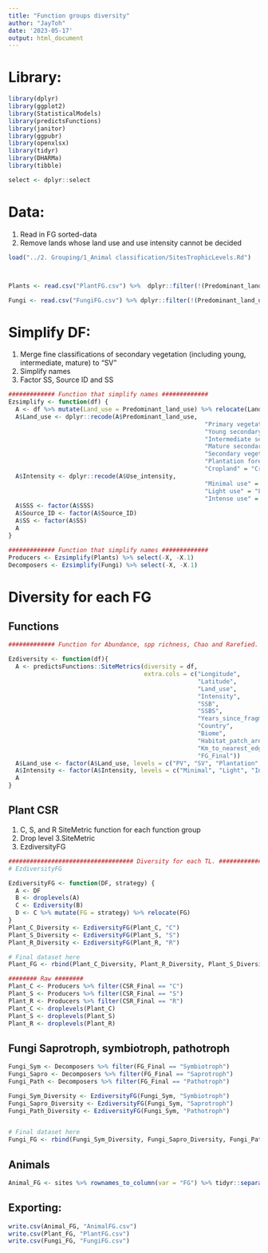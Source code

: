 ---
title: "Function groups diversity"
author: "JayToh"
date: '2023-05-17'
output: html_document
---

# Library:
```{r, warning = FALSE}
library(dplyr)
library(ggplot2)
library(StatisticalModels)
library(predictsFunctions)
library(janitor)
library(ggpubr)
library(openxlsx)
library(tidyr)
library(DHARMa)
library(tibble)

select <- dplyr::select

```

# Data:
1. Read in FG sorted-data
2. Remove lands whose land use and use intensity cannot be decided

```{r}

load("../2. Grouping/1_Animal classification/SitesTrophicLevels.Rd") 



Plants <- read.csv("PlantFG.csv") %>%  dplyr::filter(!(Predominant_land_use == "Cannot decide")) %>% dplyr::filter(!(Use_intensity == "Cannot decide"))

Fungi <- read.csv("FungiFG.csv") %>% dplyr::filter(!(Predominant_land_use == "Cannot decide")) %>% dplyr::filter(!(Use_intensity == "Cannot decide"))


```

# Simplify DF:
1. Merge fine classifications of secondary vegetation (including young, intermediate, mature) to "SV"
2. Simplify names
3. Factor SS, Source ID and SS
```{r}
############# Function that simplify names #############
Ezsimplify <- function(df) {
  A <- df %>% mutate(Land_use = Predominant_land_use) %>% relocate(Land_use, .after = Predominant_land_use) %>% relocate(Use_intensity, .after = Land_use) %>% mutate(Intensity = Use_intensity) %>% relocate(Intensity, .after = Use_intensity)
  A$Land_use <- dplyr::recode(A$Predominant_land_use,
                                                       "Primary vegetation" = "PV",
                                                       "Young secondary vegetation" = "SV",
                                                       "Intermediate secondary vegetation" = "SV",
                                                       "Mature secondary vegetation" = "SV",
                                                       "Secondary vegetation (indeterminate age)" = "SV",
                                                       "Plantation forest" = "Plantation",
                                                       "Cropland" = "Crop")
  A$Intensity <- dplyr::recode(A$Use_intensity,
                                                       "Minimal use" = "Minimal",
                                                       "Light use" = "Light",
                                                       "Intense use" = "Intense")
  A$SSS <- factor(A$SSS)
  A$Source_ID <- factor(A$Source_ID)
  A$SS <- factor(A$SS)
  A
}

############# Function that simplify names #############
Producers <- Ezsimplify(Plants) %>% select(-X, -X.1)
Decomposers <- Ezsimplify(Fungi) %>% select(-X, -X.1)
```

# Diversity for each FG
## Functions
```{r}
############# Function for Abundance, spp richness, Chao and Rarefied. Takes long to run!  #############

Ezdiversity <- function(df){
  A <- predictsFunctions::SiteMetrics(diversity = df,
                                      extra.cols = c("Longitude",
                                                     "Latitude",
                                                     "Land_use",
                                                     "Intensity",
                                                     "SSB",
                                                     "SSBS",
                                                     "Years_since_fragmentation_or_conversion",
                                                     "Country",
                                                     "Biome",
                                                     "Habitat_patch_area_square_metres",
                                                     "Km_to_nearest_edge_of_habitat",
                                                     "FG_Final"))
  A$Land_use <- factor(A$Land_use, levels = c("PV", "SV", "Plantation", "Pasture", "Crop", "Urban"))
  A$Intensity <- factor(A$Intensity, levels = c("Minimal", "Light", "Intense"))
  A
}
```

## Plant CSR
1. C, S, and R SiteMetric function for each function group
2. Drop level
3.SiteMetric
4. EzdiversityFG

```{r}
################################### Diversity for each TL. ###################################
# EzdiversityFG

EzdiversityFG <- function(DF, strategy) {
  A <- DF
  B <- droplevels(A)
  C <- Ezdiversity(B)
  D <- C %>% mutate(FG = strategy) %>% relocate(FG)
}
Plant_C_Diversity <- EzdiversityFG(Plant_C, "C")
Plant_S_Diversity <- EzdiversityFG(Plant_S, "S")
Plant_R_Diversity <- EzdiversityFG(Plant_R, "R")

# Final dataset here
Plant_FG <- rbind(Plant_C_Diversity, Plant_R_Diversity, Plant_S_Diversity)

######## Raw ########
Plant_C <- Producers %>% filter(CSR_Final == "C")
Plant_S <- Producers %>% filter(CSR_Final == "S")
Plant_R <- Producers %>% filter(CSR_Final == "R")
Plant_C <- droplevels(Plant_C)
Plant_S <- droplevels(Plant_S)
Plant_R <- droplevels(Plant_R)

```

## Fungi Saprotroph, symbiotroph, pathotroph
```{r}

Fungi_Sym <- Decomposers %>% filter(FG_Final == "Symbiotroph")
Fungi_Sapro <- Decomposers %>% filter(FG_Final == "Saprotroph")
Fungi_Path <- Decomposers %>% filter(FG_Final == "Pathotroph")

Fungi_Sym_Diversity <- EzdiversityFG(Fungi_Sym, "Symbiotroph")
Fungi_Sapro_Diversity <- EzdiversityFG(Fungi_Sym, "Saprotroph")
Fungi_Path_Diversity <- EzdiversityFG(Fungi_Sym, "Pathotroph")


# Final dataset here
Fungi_FG <- rbind(Fungi_Sym_Diversity, Fungi_Sapro_Diversity, Fungi_Path_Diversity)

```
## Animals
```{r}
Animal_FG <- sites %>% rownames_to_column(var = "FG") %>% tidyr::separate("FG", into = c("FG_only", "ID"))

```

## Exporting:
```{r}
write.csv(Animal_FG, "AnimalFG.csv")
write.csv(Plant_FG, "PlantFG.csv")
write.csv(Fungi_FG, "FungiFG.csv")

```

